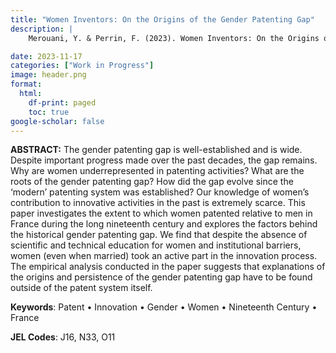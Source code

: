 ```yaml
---
title: "Women Inventors: On the Origins of the Gender Patenting Gap"
description: |
    Merouani, Y. & Perrin, F. (2023). Women Inventors: On the Origins of the Gender Patenting Gap. Unpublished.

date: 2023-11-17
categories: ["Work in Progress"]
image: header.png
format:
  html:
    df-print: paged
    toc: true
google-scholar: false
---
```


**ABSTRACT:** The gender patenting gap is well-established and is wide. Despite important progress made over the past decades, the gap remains. Why are women underrepresented in patenting activities? What are the roots of the gender patenting gap? How did the gap evolve since the ‘modern’ patenting system was established? Our knowledge of women’s contribution to innovative activities in the past is extremely scarce. This paper investigates the extent to which women patented relative to men in France during the long nineteenth century and explores the factors behind the historical gender patenting gap. We find that despite the absence of scientific and technical education for women and institutional barriers, women (even when married) took an active part in the innovation process. The empirical analysis conducted in the paper suggests that explanations of the origins and persistence of the gender patenting gap have to be found outside of the patent system itself.

**Keywords**: Patent • Innovation • Gender • Women • Nineteenth Century • France

**JEL Codes**: J16, N33, O11

